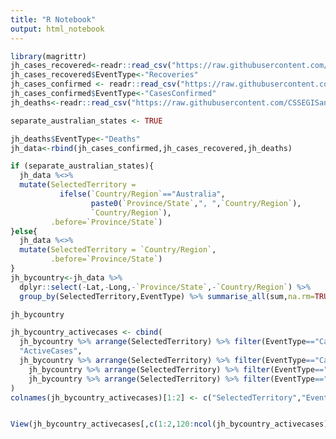 ```yaml
---
title: "R Notebook"
output: html_notebook
---
```


```r
library(magrittr)
jh_cases_recovered<-readr::read_csv("https://raw.githubusercontent.com/CSSEGISandData/COVID-19/master/csse_covid_19_data/csse_covid_19_time_series/time_series_covid19_recovered_global.csv")
jh_cases_recovered$EventType<-"Recoveries"
jh_cases_confirmed <- readr::read_csv("https://raw.githubusercontent.com/CSSEGISandData/COVID-19/master/csse_covid_19_data/csse_covid_19_time_series/time_series_covid19_confirmed_global.csv")
jh_cases_confirmed$EventType<-"CasesConfirmed"
jh_deaths<-readr::read_csv("https://raw.githubusercontent.com/CSSEGISandData/COVID-19/master/csse_covid_19_data/csse_covid_19_time_series/time_series_covid19_deaths_global.csv")

separate_australian_states <- TRUE

jh_deaths$EventType<-"Deaths"
jh_data<-rbind(jh_cases_confirmed,jh_cases_recovered,jh_deaths)

if (separate_australian_states){
  jh_data %<>% 
  mutate(SelectedTerritory = 
           ifelse(`Country/Region`=="Australia",
                  paste0(`Province/State`,", ",`Country/Region`),
                  `Country/Region`),
         .before=`Province/State`)
}else{
  jh_data %<>% 
  mutate(SelectedTerritory = `Country/Region`,
         .before=`Province/State`)
}
jh_bycountry<-jh_data %>% 
  dplyr::select(-Lat,-Long,-`Province/State`,-`Country/Region`) %>% 
  group_by(SelectedTerritory,EventType) %>% summarise_all(sum,na.rm=TRUE)

jh_bycountry

```



```r
jh_bycountry_activecases <- cbind(
  jh_bycountry %>% arrange(SelectedTerritory) %>% filter(EventType=="CasesConfirmed") %>% .$SelectedTerritory,
  "ActiveCases",
  jh_bycountry %>% arrange(SelectedTerritory) %>% filter(EventType=="CasesConfirmed") %>% .[,3:ncol(.)] - 
    jh_bycountry %>% arrange(SelectedTerritory) %>% filter(EventType=="Deaths") %>% .[,3:ncol(.)] -
    jh_bycountry %>% arrange(SelectedTerritory) %>% filter(EventType=="Recoveries") %>% .[,3:ncol(.)]
)
colnames(jh_bycountry_activecases)[1:2] <- c("SelectedTerritory","EventType")


View(jh_bycountry_activecases[,c(1:2,120:ncol(jh_bycountry_activecases))])

```


